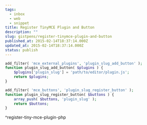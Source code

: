 ```yaml
---
tags:
  - inbox
  - web
  - snippet
title: Register TinyMCE Plugin and Button
description: ""
slug: gistpens/register-tinymce-plugin-and-button
published_at: 2015-02-14T18:37:14.000Z
updated_at: 2015-02-14T18:37:14.000Z
status: publish
---
```

```php title="register-tiny-mce-plugin.php"
add_filter( 'mce_external_plugins', 'plugin_slug_add_button' );
function plugin_slug_add_button( $plugins ) {
	$plugins['plugin_slug'] = 'path/to/editor/plugin.js';
	return $plugins;
}

add_filter( 'mce_buttons', 'plugin_slug_register_button' );
function plugin_slug_register_button( $buttons ) {
	array_push( $buttons, 'plugin_slug' );
	return $buttons;
}
```

^register-tiny-mce-plugin-php

